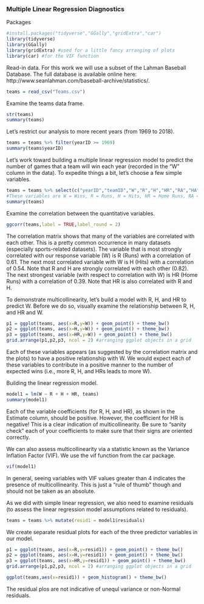 ### Multiple Linear Regression Diagnostics

Packages  
```{r,warning=FALSE,message=FALSE}
#install.packages("tidyverse","GGally","gridExtra","car")
library(tidyverse)
library(GGally)
library(gridExtra) #used for a little fancy arranging of plots
library(car) #for the VIF function
```

Read-in data. For this work we will use a subset of the Lahman Baseball Database. The full database is available online here: http://www.seanlahman.com/baseball-archive/statistics/. 

```{r}
teams = read_csv("Teams.csv")
```

Examine the teams data frame.  
```{r}
str(teams)
summary(teams)
```

Let's restrict our analysis to more recent years (from 1969 to 2018).  
```{r}
teams = teams %>% filter(yearID >= 1969)
summary(teams$yearID)
```

Let's work toward building a multiple linear regression model to predict the number of games that a team will win each year (recorded in the "W" column in the data). To expedite things a bit, let's choose a few simple variables.  

```{r}
teams = teams %>% select(c("yearID","teamID","W","R","H","HR","RA","HA","HRA"))
#These variables are W = Wins, R = Runs, H = Hits, HR = Home Runs, RA = Runs Against, HA = Hits Against, HRA = Home Runs Against
summary(teams)
```

Examine the correlation between the quantitative variables.  
```{r}
ggcorr(teams,label = TRUE,label_round = 2)
```

The correlation matrix shows that many of the variables are correlated with each other. This is a pretty common occurrence in many datasets (especially sports-related datasets). The variable that is most strongly correlated with our response variable (W) is R (Runs) with a correlation of 0.61. The next most correlated variable with W is H (Hits) with a correlation of 0.54. Note that R and H are strongly correlated with each other (0.82). The next strongest variable (with respect to correlation with W) is HR (Home Runs) with a correlation of 0.39. Note that HR is also correlated with R and H.

To demonstrate multicollinearity, let's build a model with R, H, and HR to predict W. Before we do so, visually examine the relationship between R, H, and HR and W. 
```{r}
p1 = ggplot(teams, aes(x=R,y=W)) + geom_point() + theme_bw()
p2 = ggplot(teams, aes(x=H,y=W)) + geom_point() + theme_bw()
p3 = ggplot(teams, aes(x=HR,y=W)) + geom_point() + theme_bw()
grid.arrange(p1,p2,p3, ncol = 2) #arranging ggplot objects in a grid
```
Each of these variables appears (as suggested by the correlation matrix and the plots) to have a positive relationship with W. We would expect each of these variables to contribute in a positive manner to the number of expected wins (i.e., more R, H, and HRs leads to more W). 

Building the linear regression model.
```{r}
model1 = lm(W ~ R + H + HR, teams)
summary(model1)
```

Each of the variable coefficients (for R, H, and HR), as shown in the Estimate column, should be positive. However, the coefficient for HR is negative! This is a clear indication of multicollinearity. Be sure to "sanity check" each of your coefficients to make sure that their signs are oriented correctly.  

We can also assess multicollinearity via a statistic known as the Variance Inflation Factor (VIF). We use the vif function from the car package.  
```{r}
vif(model1)
```
In general, seeing variables with VIF values greater than 4 indicates the presence of multicollinearity. This is just a "rule of thumb" though and should not be taken as an absolute.  

As we did with simple linear regression, we also need to examine residuals (to assess the linear regression model assumptions related to residuals).  
```{r}
teams = teams %>% mutate(resid1 = model1$residuals)
```

We create separate residual plots for each of the three predictor variables in our model.  
```{r}
p1 = ggplot(teams, aes(x=R,y=resid1)) + geom_point() + theme_bw()
p2 = ggplot(teams, aes(x=H,y=resid1)) + geom_point() + theme_bw()
p3 = ggplot(teams, aes(x=HR,y=resid1)) + geom_point() + theme_bw()
grid.arrange(p1,p2,p3, ncol = 2) #arranging ggplot objects in a grid
```
```{r}
ggplot(teams,aes(x=resid1)) + geom_histogram() + theme_bw()
```
The residual plos are not indicative of unequl variance or non-Normal residuals.  


